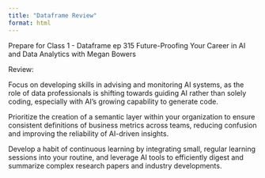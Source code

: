 ```yaml
---
title: "Dataframe Review"
format: html
---
```


Prepare for Class 1 - Dataframe ep 315 Future-Proofing Your Career in AI and Data Analytics with Megan Bowers

Review:

Focus on developing skills in advising and monitoring AI systems, as the role of data professionals is shifting towards guiding AI rather than solely coding, especially with AI's growing capability to generate code.

Prioritize the creation of a semantic layer within your organization to ensure consistent definitions of business metrics across teams, reducing confusion and improving the reliability of AI-driven insights.

Develop a habit of continuous learning by integrating small, regular learning sessions into your routine, and leverage AI tools to efficiently digest and summarize complex research papers and industry developments.
